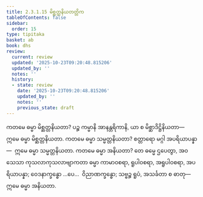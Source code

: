 ```yaml
---
title: 2.3.1.15 မိစ္ဆတ္တနိယတတ္တိက
tableOfContents: false
sidebar:
  order: 15
type: tipitaka
basket: ab
book: dhs
review:
  current: review
  updated: '2025-10-23T09:20:48.815206'
  updated_by: ''
  notes: ''
  history:
  - state: review
    date: '2025-10-23T09:20:48.815206'
    updated_by: ''
    notes: ''
    previous_state: draft
---
```



<ReviewStatus review={frontmatter.review} showDetails={true} />

<HypothesisAnnotation frontmatter={frontmatter} />

<DynamicBreadcrumb />

<Division number="1035" book="dhs" e="ch" v="29" p="211">

<Paragraph number="1700" book="dhs">
ကတမေ ဓမ္မာ မိစ္ဆတ္တနိယတာ? ပဉ္စ ကမ္မာနိ အာနန္တရိကာနိ, ယာ စ မိစ္ဆာဒိဋ္ဌိနိယတာ—  ဣမေ ဓမ္မာ မိစ္ဆတ္တနိယတာ.
</Paragraph>

</Division>
<Division number="1036" book="dhs" e="ch" v="29" p="211">

<Paragraph number="1701" book="dhs">
ကတမေ ဓမ္မာ သမ္မတ္တနိယတာ? စတ္တာရော မဂ္ဂါ အပရိယာပန္နာ—  ဣမေ ဓမ္မာ သမ္မတ္တနိယတာ.
</Paragraph>

</Division>
<Division number="1037" book="dhs" e="ch" v="29" p="212">

<Paragraph number="1702" book="dhs">
ကတမေ ဓမ္မာ အနိယတာ? တေ ဓမ္မေ ဌပေတွာ, အဝသေသာ ကုသလာကုသလာဗျာကတာ ဓမ္မာ ကာမာဝစရာ, ရူပါဝစရာ, အရူပါဝစရာ, အပရိယာပန္နာ; ဝေဒနာက္ခန္ဓော …ပေ…  ဝိညာဏက္ခန္ဓော; သဗ္ဗဉ္စ ရူပံ, အသင်္ခတာ စ ဓာတု—  ဣမေ ဓမ္မာ အနိယတာ.
</Paragraph>
</Division>